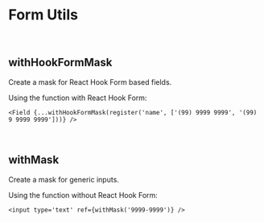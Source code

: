 
<Meta title='Docs/Exports/Form Utils' />

# Form Utils

<br />

## withHookFormMask

Create a mask for React Hook Form based fields.

Using the function with React Hook Form:

```tsx
<Field {...withHookFormMask(register('name', ['(99) 9999 9999', '(99) 9 9999 9999']))} />
```

<br />

## withMask

Create a mask for generic inputs.

Using the function without React Hook Form:

```tsx
<input type='text' ref={withMask('9999-9999')} />
```
